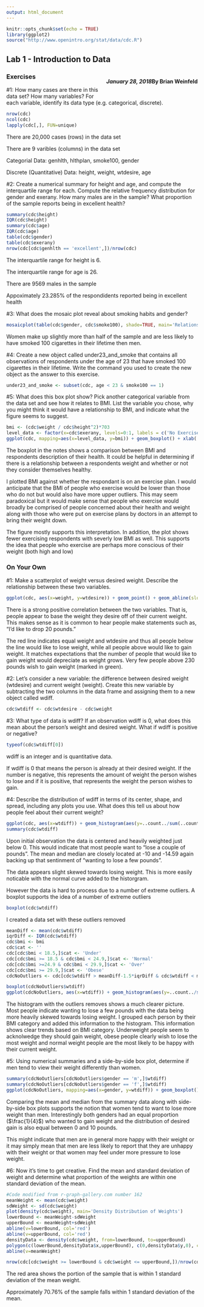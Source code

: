 ```yaml
---
output: html_document
---
```

<link rel="stylesheet" href="https://maxcdn.bootstrapcdn.com/bootstrap/3.3.7/css/bootstrap.min.css">
<style> 
  .right{ 
    float: right; 
  } 
  
  img{ 
    display:block; 
    margin: 0 auto;
  } 
  
  pre{ 
    overflow-x: hidden; 
    overflow-y: hidden; 
  } 
  
  body{ 
    margin-top: 20px; 
    margin-bottom: 20px; 
  } 
  
  .col-left{ 
    float: left; 
    width: 50%; 
  } 
  
  .col-right{ 
    float: right; 
    width: 50%; 
  } 
  
  p{
    margin-bottom: 0px;
  }
</style>

```r
knitr::opts_chunk$set(echo = TRUE)
library(ggplot2)
source("http://www.openintro.org/stat/data/cdc.R")
```

<div class='jumbotron'>
  <h2 class='display-3 text-uppercase'>Lab 1 - Introduction to Data</h2>
  <h4 class='right text-uppercase'>By Brian Weinfeld</h4>
  <div class='clearfix'></div>
  <h5 class='right text-uppercase'>January 28, 2018</h5>
</div>

<div class='page-header text-uppercase'>
  <h3>Exercises</h3>
</div>


<div class='well'>
  #1: How many cases are there in this data set? How many variables? For each variable, identify its data type (e.g. categorical, discrete).
</div>

```r
nrow(cdc)
ncol(cdc)
lapply(cdc[,], FUN=unique)
```

<div class='alert alert-info'>
  <p>There are 20,000 cases (rows) in the data set</p>
  <p>There are 9 varibles (columns) in the data set</p>
  <p>Categorial Data: genhlth, hlthplan, smoke100, gender</p>
  <p>Discrete (Quantitative) Data: height, weight, wtdesire, age</p>
</div>

<div class='well'>
  #2: Create a numerical summary for height and age, and compute the interquartile range for each. Compute the relative frequency distribution for gender and exerany. How many males are in the sample? What proportion of the sample reports being in excellent health?
</div>

```r
summary(cdc$height)
IQR(cdc$height)
summary(cdc$age)
IQR(cdc$age)
table(cdc$gender)
table(cdc$exerany)
nrow(cdc[cdc$genhlth == 'excellent',])/nrow(cdc)
```

<div class='alert alert-info'>
  <p>The interquartile range for height is 6.</p>
  <p>The interquartile range for age is 26.</p>
  <p>There are 9569 males in the sample</p>
  <p>Appoximately 23.285% of the respondidents reported being in excellent health</p>
</div>

<div class='well'>
  #3: What does the mosaic plot reveal about smoking habits and gender?
</div>

```r
mosaicplot(table(cdc$gender, cdc$smoke100), shade=TRUE, main='Relationship between gender and smoking habits', xlab = 'Gender', ylab='Smoking Habit')
```

<div class='alert alert-info'>
  <p>Women make up slightly more than half of the sample and are less likely to have smoked 100 cigarettes in their lifetime then men.</p>
</div>

<div class='well'>
  #4: Create a new object called under23_and_smoke that contains all observations of respondents under the age of 23 that have smoked 100 cigarettes in their lifetime. Write the command you used to create the new object as the answer to this exercise.
</div>

```r
under23_and_smoke <- subset(cdc, age < 23 & smoke100 == 1)
```

<div class='well'>
  #5: What does this box plot show? Pick another categorical variable from the data set and see how it relates to BMI. List the variable you chose, why you might think it would have a relationship to BMI, and indicate what the figure seems to suggest.
</div>

```r
bmi <- (cdc$weight / cdc$height^2)*703
level_data <- factor(x=cdc$exerany, levels=0:1, labels = c('No Exercise Plan', 'Exercise Plan'))
ggplot(cdc, mapping=aes(x=level_data, y=bmi)) + geom_boxplot() + xlab('Group') + ylab('BMI') + ggtitle('Comparison of BMI between Different Exercise Groups')
```

<div class='alert alert-info'>
  <p>The boxplot in the notes shows a comparison between BMI and respondents description of their health. It could be helpful in determining if there is a relationship between a respondents weight and whether or not they consider themselves healthy.</p>
  <p>I plotted BMI against whether the respondant is on an exercise plan. I would anticipate that the BMI of people who exercise would be lower than those who do not but would also have more upper outliers. This may seem paradoxical but it would make sense that people who exercise would broadly be comprised of people concerned about their health and weight along with those who were put on exercise plans by doctors in an attempt to bring their weight down.</p>
  <p>The figure mostly supports this interpretation. In addition, the plot shows fewer exercising respondents with severly low BMI as well. This supports the idea that people who exercise are perhaps more conscious of their weight (both high and low)</p>
</div>

<div class='page-header text-uppercase'>
  <h3>On Your Own</h3>
</div>

<div class='well'>
  #1: Make a scatterplot of weight versus desired weight. Describe the relationship between these two variables.
</div>

```r
ggplot(cdc, aes(x=weight, y=wtdesire)) + geom_point() + geom_abline(slope=1,intercept=0, color='red') + geom_point(data=cdc[cdc$weight>230 & cdc$wtdesire>cdc$weight,], color='green') + ggtitle('Current Weight vs. Desired Weight') + xlab('Weight') + ylab('Desired Weight')
```

<div class='alert alert-info'>
  <p>There is a strong positive correlation between the two variables. That is, people appear to base the weight they desire off of their current weight. This makes sense as it is common to hear people make statements such as, "I'd like to drop 20 pounds."</p>
  <p>The red line indicates equal weight and wtdesire and thus all people below the line would like to lose weight, while all people above would like to gain weight. It matches expectations that the number of people that would like to gain weight would depreciate as weight grows. Very few people  above 230 pounds wish to gain weight (marked in green).</p>
</div>

<div class='well'>
  #2: Let's consider a new variable: the difference between desired weight (wtdesire) and current weight (weight). Create this new variable by subtracting the two columns in the data frame and assigning them to a new object called wdiff.
</div>

```r
cdc$wtdiff <- cdc$wtdesire - cdc$weight
```

<div class='well'>
  #3: What type of data is wdiff? If an observation wdiff is 0, what does this mean about the person's weight and desired weight. What if  wdiff is positive or negative?
</div>

```r
typeof(cdc$wtdiff[0])
```

<div class='alert alert-info'>
  <p>wdiff is an integer and is quantitative data.</p>
  <p>If wdiff is 0 that means the person is already at their desired weight. If the number is negative, this represents the amount of weight the person wishes to lose and if it is positive, that represents the weight the person wishes to gain.</p>
</div>

<div class='well'>
  #4: Describe the distribution of wdiff in terms of its center, shape, and spread, including any plots you use. What does this tell us about how people feel about their current weight?
</div>

```r
ggplot(cdc, aes(x=wtdiff)) + geom_histogram(aes(y=..count../sum(..count..)),bins = 200) + stat_function(fun=dnorm, color='red', args=list(mean=mean(cdc$wtdiff), sd=sd(cdc$wtdiff)), show.legend=FALSE) + ggtitle('Distribution of Desired Weight Change') + xlab('Weight Difference') + ylab('Relative Frequency')
summary(cdc$wtdiff)
```

<div class='alert alert-info'>
  <p>Upon initial observation the data is centered and heavily weighted just below 0. This would indicate that most people want to "lose a couple of pounds". The mean and median are closely located at -10 and -14.59 again backing up that sentinment of "wanting to lose a few pounds".</p>
  <p>The data appears slight skewed towards losing weight. This is more easily noticable with the normal curve added to the historgram. </p>
  <p>However the data is hard to process due to a number of extreme outliers. A boxplot supports the idea of a number of extreme outliers</p>
</div>

```r
boxplot(cdc$wtdiff)
```

<div class='alert alert-info'>
  <p>I created a data set with these outliers removed</p>
</div>

```r
meanDiff <- mean(cdc$wtdiff)
iqrDiff <- IQR(cdc$wtdiff)
cdc$bmi <- bmi
cdc$cat <- ''
cdc[cdc$bmi < 18.5,]$cat <- 'Under'
cdc[cdc$bmi >= 18.5 & cdc$bmi < 24.9,]$cat <- 'Normal'
cdc[cdc$bmi >=24.9 & cdc$bmi < 29.9,]$cat <- 'Over'
cdc[cdc$bmi >= 29.9,]$cat <- 'Obese'
cdcNoOutliers <- cdc[cdc$wtdiff > meanDiff-1.5*iqrDiff & cdc$wtdiff < meanDiff+1.5*iqrDiff,]

boxplot(cdcNoOutliers$wtdiff)
ggplot(cdcNoOutliers, aes(x=wtdiff)) + geom_histogram(aes(y=..count../sum(..count..), fill=cat),bins = 15) + ggtitle('Distribution of Desired Weight Change') + xlab('Weight Difference') + ylab('Relative Frequency') + labs(fill='Legend')

```

<div class='alert alert-info'>
  <p>The histogram with the outliers removes shows a much clearer picture. Most people indicate wanting to lose a few pounds with the data being more heavily skewed towards losing weight. I grouped each person by their BMI category and added this information to the histogram. This information shows clear trends based on BMI category. Underweight people seem to acknolwedge they should gain weight, obese people clearly wish to lose the most weight and normal weight people are the most likely to be happy with their current weight.</p>
</div>

<div class='well'>
  #5: Using numerical summaries and a side-by-side box plot, determine if men tend to view their weight differently than women.
</div>

```r
summary(cdcNoOutliers[cdcNoOutliers$gender == 'm',]$wtdiff)
summary(cdcNoOutliers[cdcNoOutliers$gender == 'f',]$wtdiff)
ggplot(cdcNoOutliers, mapping=aes(x=gender, y=wtdiff)) + geom_boxplot() + xlab('Gender') + ylab('Weight Diff') + ggtitle('Comparison of Ideal Weight Change Between Men and Women')
```

<div class='alert alert-info'>
  <p>Comparing the mean and median from the summary data along with side-by-side box plots supports the notion that women tend to want to lose more weight than men. Interestingly both genders had an equal proportion ($\frac{1}{4}$) who wanted to gain weight and the distribution of desired gain is also equal between 0 and 10 pounds.</p>
  <p>This might indicate that men are in general more happy with their weight or it may simply mean that men are less likely to report that they are unhappy with their weight or that women may feel under more pressure to lose weight.</p>
</div>

<div class='well'>
  #6: Now it's time to get creative. Find the mean and standard deviation of weight and determine what proportion of the weights are within one standard deviation of the mean.
</div>

```r
#Code modified from r-graph-gallery.com number 162
meanWeight <- mean(cdc$weight)
sdWeight <- sd(cdc$weight)
plot(density(cdc$weight), main='Density Distribution of Weights')
lowerBound <- meanWeight-sdWeight
upperBound <- meanWeight+sdWeight
abline(v=lowerBound, col='red')
abline(v=upperBound, col='red')
densityData <- density(cdc$weight, from=lowerBound, to=upperBound)
polygon(c(lowerBound,densityData$x,upperBound), c(0,densityData$y,0), col='red')
abline(v=meanWeight)

nrow(cdc[cdc$weight >= lowerBound & cdc$weight <= upperBound,])/nrow(cdc)
```

<div class='alert alert-info'>
  <p>The red area shows the portion of the sample that is within 1 standard deviation of the mean weight.</p>
  <p>Approximately 70.76% of the sample falls within 1 standard deviation of the mean.</p>
</div>
































